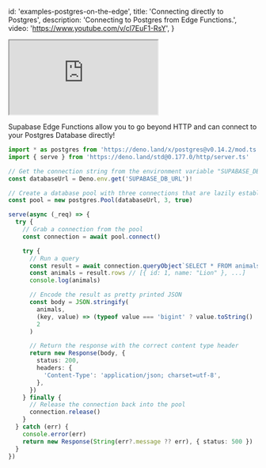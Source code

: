 
  id: 'examples-postgres-on-the-edge',
  title: 'Connecting directly to Postgres',
  description: 'Connecting to Postgres from Edge Functions.',
  video: 'https://www.youtube.com/v/cl7EuF1-RsY',
}

<div class="video-container">
  <iframe
    src="https://www.youtube-nocookie.com/embed/cl7EuF1-RsY"
    frameBorder="1"
    allow="accelerometer; autoplay; clipboard-write; encrypted-media; gyroscope; picture-in-picture"
    allowFullScreen
  ></iframe>
</div>

Supabase Edge Functions allow you to go beyond HTTP and can connect to your Postgres Database directly!

```ts index.ts
import * as postgres from 'https://deno.land/x/postgres@v0.14.2/mod.ts'
import { serve } from 'https://deno.land/std@0.177.0/http/server.ts'

// Get the connection string from the environment variable "SUPABASE_DB_URL"
const databaseUrl = Deno.env.get('SUPABASE_DB_URL')!

// Create a database pool with three connections that are lazily established
const pool = new postgres.Pool(databaseUrl, 3, true)

serve(async (_req) => {
  try {
    // Grab a connection from the pool
    const connection = await pool.connect()

    try {
      // Run a query
      const result = await connection.queryObject`SELECT * FROM animals`
      const animals = result.rows // [{ id: 1, name: "Lion" }, ...]
      console.log(animals)

      // Encode the result as pretty printed JSON
      const body = JSON.stringify(
        animals,
        (key, value) => (typeof value === 'bigint' ? value.toString() : value),
        2
      )

      // Return the response with the correct content type header
      return new Response(body, {
        status: 200,
        headers: {
          'Content-Type': 'application/json; charset=utf-8',
        },
      })
    } finally {
      // Release the connection back into the pool
      connection.release()
    }
  } catch (err) {
    console.error(err)
    return new Response(String(err?.message ?? err), { status: 500 })
  }
})
```


